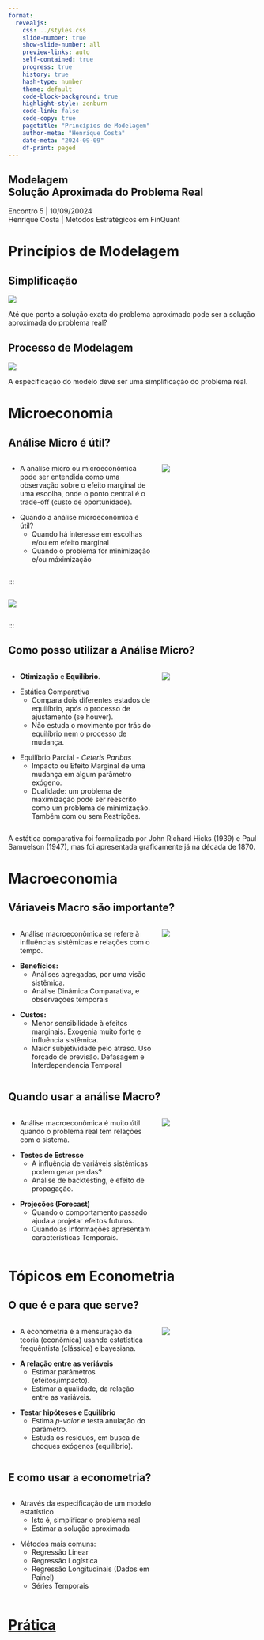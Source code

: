 ```yaml
---
format: 
  revealjs:
    css: ../styles.css
    slide-number: true
    show-slide-number: all
    preview-links: auto
    self-contained: true
    progress: true
    history: true
    hash-type: number
    theme: default
    code-block-background: true
    highlight-style: zenburn
    code-link: false
    code-copy: true
    pagetitle: "Princípios de Modelagem"
    author-meta: "Henrique Costa"
    date-meta: "2024-09-09"
    df-print: paged
---
```


::: {.my-title}
# [Modelagem]{.blue} <br />Solução Aproximada do Problema Real

::: {.my-grey}
[Encontro 5 | 10/09/20024]{}<br />
[Henrique Costa | Métodos Estratégicos em FinQuant]{}
:::

<!-- ![](../img/proud_coder_357EDD.svg){.absolute bottom=0 right=0 width=400} -->
:::

<!-- Wrangle III -->

# Princípios de Modelagem 

## Simplificação {.smaller}

::: {.pv4 .tc}
![](../img/modelling_1.png)

::: {.fragment}
Até que ponto a [solução exata]{.b .blue} do [problema aproximado]{.b .blue} pode ser a [solução aproximada]{.b .green} do [problema real]{.b .green}?
:::
:::

::: footer

:::


## Processo de Modelagem {.smaller}

::: {.pv4 .tc}
![](../img/modelling_2.png)

::: {.fragment}
A especificação do [modelo]{.b .blue} deve ser uma [simplificação]{.b .blue} do [problema real]{.b .green}.
:::
:::

::: footer

:::


# Microeconomia 


## Análise Micro é útil? {.smaller}

::: {.columns .pv4}
::: {.column width="60%"}
::: {.fragment .mt1}
-   A analíse micro ou [microeconômica]{.b .blue} pode ser entendida como uma observação sobre o [efeito marginal]{.b .green} de uma escolha, onde o ponto central é o [trade-off]{.b .green} (custo de oportunidade). 
:::

::: {.fragment .mt1}
-   Quando a análise microeconômica é útil?
    -   Quando há interesse em [escolhas]{.b .blue} e/ou em [efeito marginal]{.b .green}
    -   Quando o problema for [minimização]{.b .blue} e/ou [máximização]{.b .green}
:::


:::

::: {.column .tc .pv5 width="40%"}
![](../img/CNX_Econ_C11_003.jpg)
:::
:::

::: footer

:::


<!-- ## Análise Micro é Otimização {.smaller} -->

<!-- ::: {.columns .pv4} -->
<!-- ::: {.column width="60%"} -->
<!-- ::: {.fragment .mt1} -->
<!-- -   Se meu problema é [minimizar]{.b .blue} ou [máximizar]{.b .green}, então na verdade o meu problema é de [otimização]{.b .green}.  -->
<!-- ::: -->

<!-- ::: {.fragment .mt1} -->
<!-- -   Quais aplicações? -->
<!--     -   Análise de elasticidade (sensibilidade). -->
<!--     -   Avaliação de efeitos marginais (impacto), etc. -->
<!-- ::: -->

<!-- ::: {.fragment .mt1} -->
<!-- -   Teoria da Dualidade ajuda na especificação  -->
<!--     -   Um problema de máximização pode ser reescrito como um problema de minimização. -->
<!--     -   Problema primal, Problema Dual e Variáveis Duais (restrições) -->
<!-- ::: -->

:::

::: {.column .tc .pv5 width="40%"}
![](../img/CNX_Econ_C11_003.jpg)
:::
:::

::: footer

:::




## Como posso utilizar a Análise Micro? {.smaller}

::: {.columns .pv4}
::: {.column width="60%"}
::: {.fragment .mt1}
-   [**Otimização**]{.b .blue} e [**Equilíbrio**]{.b .green}.
:::

::: {.fragment .mt1}
-   Estática Comparativa
    -   Compara dois diferentes estados de equilíbrio, após o processo de ajustamento (se houver).
    -   Não estuda o movimento por trás do equilíbrio nem o processo de mudança.
:::

::: {.fragment .mt1}
-   Equilíbrio Parcial - *Ceteris Paribus* 
    -   Impacto ou Efeito Marginal de uma mudança em algum parâmetro exógeno.
    -   Dualidade: um problema de máximização pode ser reescrito como um problema de minimização. Também com ou sem Restrições.
    
:::

:::

::: {.column .tc .pv5 width="40%"}
![](../img/estatica_comparativa.png)
:::
:::

::: footer
A estática comparativa foi formalizada por John Richard Hicks (1939) e Paul Samuelson (1947), mas foi apresentada graficamente já na década de 1870.
:::



# Macroeconomia 


## Váriaveis Macro são importante? {.smaller}

::: {.columns .pv4}
::: {.column width="60%"}
-   Análise [macroeconômica]{.b .blue} se refere à influências sistêmicas e relações com o tempo.

::: {.fragment .mt1}
-   **Benefícios:**
    -   Análises [agregadas]{.b .blue}, por uma visão [sistêmica]{.b .green}. 
    -   Análise [Dinâmica Comparativa]{.b .blue}, e observações [temporais]{.b .green}
:::

::: {.fragment .mt1}
-   **Custos:**
    -   Menor sensibilidade à [efeitos marginais]{.b .blue}. Exogenia muito forte e influência sistêmica.
    -   Maior subjetividade pelo atraso. Uso forçado de previsão. [Defasagem]{.b .blue} e [Interdependencia Temporal]{.b .green}
:::
:::

::: {.column .tc .pv5 width="40%"}
![](../img/dinamica_comparativa.png)
:::
:::

::: footer

:::




## Quando usar a análise Macro? {.smaller}

::: {.columns .pv4}
::: {.column width="60%"}
-   Análise [macroeconômica]{.b .blue} é muito útil quando o problema real tem relações com o sistema.

::: {.fragment .mt1}
-   **Testes de Estresse**
    -   A influência de variáveis sistêmicas podem gerar [perdas]{.b .blue}? 
    -   Análise de [backtesting]{.b .blue}, e efeito de [propagação]{.b .green}.
:::

::: {.fragment .mt1}
-   **Projeções (Forecast)**
    -   Quando o comportamento passado ajuda a [projetar]{.b .blue} efeitos futuros.
    -   Quando as informações apresentam características [Temporais]{.b .green}.
:::
:::

::: {.column .tc .pv5 width="40%"}
![](../img/impulse_response_functions.png)
:::
:::

::: footer

:::


# Tópicos em Econometria


## O que é e para que serve? {.smaller}

::: {.columns .pv4}
::: {.column width="60%"}
-   A [econometria]{.b .blue} é a mensuração da teoria (econômica) usando estatística frequêntista (clássica) e bayesiana.

::: {.fragment .mt1}
-   **A relação entre as veriáveis**
    -   Estimar  [parâmetros]{.b .blue} (efeitos/impacto). 
    -   Estimar a [qualidade]{.b .green}, da relação entre as variáveis.
:::

::: {.fragment .mt1}
-   **Testar hipóteses e Equilíbrio**
    -   Estima [*p-valor*]{.b .blue} e testa anulação do parâmetro.
    -   Estuda os [resíduos]{.b .green}, em busca de choques exógenos (equilíbrio).
:::
:::

::: {.column .tc .pv5 width="40%"}
![](../img/econometria.png)
:::
:::

::: footer

:::


## E como usar a econometria? {.smaller}

::: {.columns .pv4}
::: {.column width="60%"}

- Através da especificação de um [modelo estatístico]{.b .blue}
    -   Isto é, [simplificar]{.b .green} o problema real
    -   Estimar a  [solução aproximada]{.b .green}

::: {.fragment .mt1}
-  Métodos mais comuns:
    -   Regressão Linear
    -   Regressão Logística
    -   Regressão Longitudinais (Dados em Painel)
    -   Séries Temporais

:::
:::

::: {.column .tc .pv5 width="40%"}
<!-- {{< li pmwtbpap trigger=loop delay=3000 colors=secondary:#2a76dd class=rc >}} -->
:::
:::

::: footer

:::




<!-- Practice IV -->

# [Prática](https://doi.org/10.59350/xs70x-mar87){preview-link="false"}
